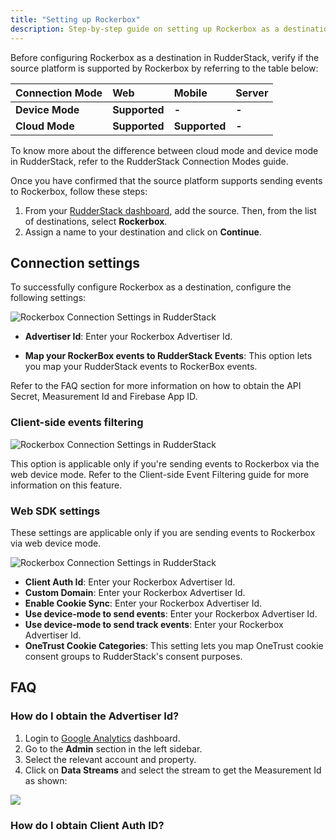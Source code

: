 ```yaml
---
title: "Setting up Rockerbox"
description: Step-by-step guide on setting up Rockerbox as a destination in RudderStack.
---
```


Before configuring Rockerbox as a destination in RudderStack, verify if the source platform is supported by Rockerbox by referring to the table below:

| **Connection Mode** | **Web**      | **Mobile** | **Server** |
| :------------------ | :------------ | :----- | :----- |
| **Device Mode**     | **Supported** | **-**  | **-**  |
| **Cloud Mode**      | **Supported** | **Supported**  | **-**  |

<div class="infoBlock">
To know more about the difference between cloud mode and device mode in RudderStack, refer to the <Link to="/destinations/rudderstack-connection-modes/">RudderStack Connection Modes</Link> guide.
</div>

Once you have confirmed that the source platform supports sending events to Rockerbox, follow these steps:

1. From your [RudderStack dashboard](https://app.rudderstack.com/), add the source. Then, from the list of destinations, select **Rockerbox**.
2. Assign a name to your destination and click on **Continue**.

## Connection settings

To successfully configure Rockerbox as a destination, configure the following settings:

<img src="../../../assets/event-stream-destinations/rockerbox-connection-settings.png" alt="Rockerbox Connection Settings in RudderStack" />


- **Advertiser Id**: Enter your Rockerbox Advertiser Id.

- **Map your RockerBox events to RudderStack Events**: This option lets you map your RudderStack events to RockerBox events.
    
<div class="infoBlock">
Refer to the <Link to="#faq">FAQ</Link> section for more information on how to obtain the API Secret, Measurement Id and Firebase App ID.
</div>

### Client-side events filtering

<img src="../../../assets/event-stream-destinations/rockerbox-connection-settings-2.png" alt="Rockerbox Connection Settings in RudderStack" />

This option is applicable only if you're sending events to Rockerbox via the web device mode. Refer to the <Link to="/sources/event-streams/sdks/event-filtering/">Client-side Event Filtering</Link> guide for more information on this feature.

### Web SDK settings

These settings are applicable only if you are sending events to Rockerbox via web device mode.

<img src="../../../assets/event-stream-destinations/rockerbox-connection-settings-3.png" alt="Rockerbox Connection Settings in RudderStack" />

- **Client Auth Id**: Enter your Rockerbox Advertiser Id.
- **Custom Domain**: Enter your Rockerbox Advertiser Id.
- **Enable Cookie Sync**: Enter your Rockerbox Advertiser Id.
- **Use device-mode to send events**: Enter your Rockerbox Advertiser Id.
- **Use device-mode to send track events**: Enter your Rockerbox Advertiser Id.
- **OneTrust Cookie Categories**: This setting lets you map <Link to="/sources/sdks/rudderstack-javascript-sdk/consent-managers/onetrust/">OneTrust</Link> cookie consent groups to RudderStack's consent purposes.

## FAQ

### How do I obtain the Advertiser Id?

1. Login to [Google Analytics](https://analytics.google.com/analytics/web/) dashboard.
2. Go to the **Admin** section in the left sidebar.
3. Select the relevant account and property.
4. Click on **Data Streams** and select the stream to get the Measurement Id as shown:

<img src="../../../assets/event-stream-destinations/measurement-id.png" />

### How do I obtain Client Auth ID?


